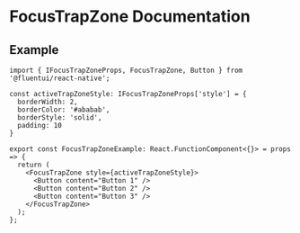 # FocusTrapZone Documentation

## Example

```
import { IFocusTrapZoneProps, FocusTrapZone, Button } from '@fluentui/react-native';

const activeTrapZoneStyle: IFocusTrapZoneProps['style'] = {
  borderWidth: 2,
  borderColor: '#ababab',
  borderStyle: 'solid',
  padding: 10
}

export const FocusTrapZoneExample: React.FunctionComponent<{}> = props => {
  return (
    <FocusTrapZone style={activeTrapZoneStyle}>
      <Button content="Button 1" />
      <Button content="Button 2" />
      <Button content="Button 3" />
    </FocusTrapZone>
  );
};
```
